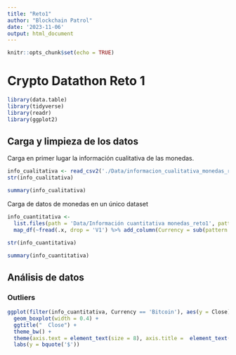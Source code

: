 ---
title: "Reto1"
author: "Blockchain Patrol"
date: '2023-11-06'
output: html_document
---

```{r setup, include=FALSE}
knitr::opts_chunk$set(echo = TRUE)
```

# Crypto Datathon Reto 1

```{r message= FALSE, warning=FALSE}

library(data.table)
library(tidyverse)
library(readr)
library(ggplot2)

```

## Carga y limpieza de los datos

Carga en primer lugar la información cualitativa de las monedas.

```{r message= FALSE, warning=FALSE}

info_cualitativa <- read_csv2('./Data/informacion_cualitativa_monedas_reto1.csv', show_col_types = FALSE)
str(info_cualitativa)

```

```{r message= FALSE, warning=FALSE}

summary(info_cualitativa)

```

Carga de datos de monedas en un único dataset

```{r message= FALSE, warning=FALSE}

info_cuantitativa <-
  list.files(path = 'Data/Información cuantitativa monedas_reto1', pattern = "*.csv", full.names = TRUE, recursive = TRUE) %>%
  map_df(~fread(.x, drop = 'V1') %>% add_column(Currency = sub(pattern = "(.*)\\..*$", replacement = "\\1", basename(.x)), .before = 0))

str(info_cuantitativa)

```


```{r message= FALSE, warning=FALSE}

summary(info_cuantitativa)

```

## Análisis de datos

### Outliers

```{r message= FALSE, warning=FALSE}

ggplot(filter(info_cuantitativa, Currency == 'Bitcoin'), aes(y = Close)) +
  geom_boxplot(width = 0.4) +
  ggtitle("  Close") +
  theme_bw() +
  theme(axis.text = element_text(size = 8), axis.title =  element_text(size = 9), plot.title = element_text(face = 'bold', margin = margin(t = 40, b = -20))) + 
  labs(y = bquote('$'))

```














